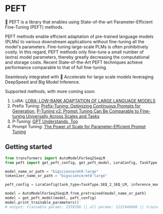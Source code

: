 <!--Copyright 2023 The HuggingFace Team. All rights reserved.

Licensed under the Apache License, Version 2.0 (the "License"); you may not use this file except in compliance with
the License. You may obtain a copy of the License at

http://www.apache.org/licenses/LICENSE-2.0

Unless required by applicable law or agreed to in writing, software distributed under the License is distributed on
an "AS IS" BASIS, WITHOUT WARRANTIES OR CONDITIONS OF ANY KIND, either express or implied. See the License for the
specific language governing permissions and limitations under the License.
-->

# PEFT

🤗 PEFT is a library that enables using State-of-the-art Parameter-Efficient Fine-Tuning (PEFT) methods. 

PEFT methods enable efficient adaptation of pre-trained language models (PLMs) to 
various downstream applications without fine-tuning all the model's parameters. 
Fine-tuning large-scale PLMs is often prohibitively costly. 
In this regard, PEFT methods only fine-tune a small number of (extra) model parameters, 
thereby greatly decreasing the computational and storage costs. 
Recent State-of-the-Art PEFT techniques achieve performance comparable to that of full fine-tuning.

Seamlessly integrated with 🤗 Accelerate for large scale models leveraging DeepSpeed and Big Model Inference. 

Supported methods, with more coming soon:

1. LoRA: [LORA: LOW-RANK ADAPTATION OF LARGE LANGUAGE MODELS](https://arxiv.org/pdf/2106.09685.pdf)
2. Prefix Tuning: [Prefix-Tuning: Optimizing Continuous Prompts for Generation](https://aclanthology.org/2021.acl-long.353/), [P-Tuning v2: Prompt Tuning Can Be Comparable to Fine-tuning Universally Across Scales and Tasks](https://arxiv.org/pdf/2110.07602.pdf)
3. P-Tuning: [GPT Understands, Too](https://arxiv.org/pdf/2103.10385.pdf)
4. Prompt Tuning: [The Power of Scale for Parameter-Efficient Prompt Tuning](https://arxiv.org/pdf/2104.08691.pdf) 

## Getting started

```python
from transformers import AutoModelForSeq2SeqLM
from peft import get_peft_config, get_peft_model, LoraConfig, TaskType

model_name_or_path = "bigscience/mt0-large"
tokenizer_name_or_path = "bigscience/mt0-large"

peft_config = LoraConfig(task_type=TaskType.SEQ_2_SEQ_LM, inference_mode=False, r=8, lora_alpha=32, lora_dropout=0.1)

model = AutoModelForSeq2SeqLM.from_pretrained(model_name_or_path)
model = get_peft_model(model, peft_config)
model.print_trainable_parameters()
# output: trainable params: 2359296 || all params: 1231940608 || trainable%: 0.19151053100118282
```

